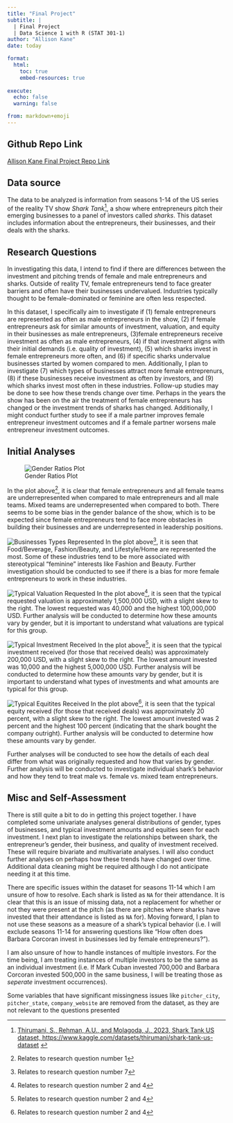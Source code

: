 ```yaml
---
title: "Final Project"
subtitle: |
  | Final Project 
  | Data Science 1 with R (STAT 301-1)
author: "Allison Kane"
date: today

format:
  html:
    toc: true
    embed-resources: true
    
execute:
  echo: false
  warning: false

from: markdown+emoji 
---
```


::: {.callout-tip icon=false}

## Github Repo Link

[Allison Kane Final Project Repo Link](https://github.com/stat301-1-2023-fall/final-project-1-akane2460.git)

:::

## Data source

The data to be analyzed is information from seasons 1-14 of the US series of the reality TV show *Shark Tank*^[ [Thirumani, S., Rehman, A.U., and Molagoda, J., 2023, Shark Tank US dataset, https://www.kaggle.com/datasets/thirumani/shark-tank-us-dataset](https://www.kaggle.com/datasets/thirumani/shark-tank-us-dataset) ], a show where entrepreneurs pitch their emerging businesses to a panel of investors called *sharks*. This dataset includes information about the entrepreneurs, their businesses, and their deals with the sharks. 

## Research Questions

In investigating this data, I intend to find if there are differences between the investment and pitching trends of female and male entrepreneurs and sharks. Outside of reality TV, female entrepreneurs tend to face greater barriers and often have their businesses undervalued. Industries typically thought to be female-dominated or feminine are often less respected. 

In this dataset, I specifically aim to investigate if (1) female entrepreneurs are represented as often as male entrepreneurs in the show, (2) if female entrepreneurs ask for similar amounts of investment, valuation, and equity in their businesses as male entrepreneurs, (3)female entrepreneurs receive investment as often as male entrepreneurs, (4) if that investment aligns with their initial demands (i.e. quality of investment), (5) which sharks invest in female entrepreneurs more often, and (6) if specific sharks undervalue businesses started by women compared to men. Additionally, I plan to investigate (7) which types of businesses attract more female entreprenurs, (8) if these businesses receive investment as often by investors, and (9) which sharks invest most often in these industries. Follow-up studies may be done to see how these trends change over time. Perhaps in the years the show has been on the air the treatment of female entrepreneurs has changed or the investment trends of sharks has changed. Additionally, I might conduct further study to see if a male partner improves female entrepreneur investment outcomes and if a female partner worsens male entrepreneur investment outcomes.

## Initial Analyses

![Gender Ratios Plot](plots/gender_ratios_plot.png)

In the plot above^[Relates to research question number 1], it is clear that female entrepreneurs and all female teams are underrepresented when compared to male entrepreneurs and all male teams. Mixed teams are underrepresented when compared to both. There seems to be some bias in the gender balance of the show, which is to be expected since female entrepreneurs tend to face more obstacles in building their businesses and are underrepresented in leadership positions.

![Businesses Types Represented](plots/businesses_represented_plot.png)
In the plot above^[Relates to research question number 7], it is seen that Food/Beverage, Fashion/Beauty, and Lifestyle/Home are represented the most. Some of these industries tend to be more associated with stereotypical "feminine" interests like Fashion and Beauty. Further investigation should be conducted to see if there is a bias for more female entrepreneurs to work in these industries. 

![Typical Valuation Requested](plots/typical_valuation_plot.png)
In the plot above^[Relates to research question number 2 and 4], it is seen that the typical requested valuation is approximately 1,500,000 USD, with a slight skew to the right. The lowest requested was 40,000 and the highest 100,000,000 USD. Further analysis will be conducted to determine how these amounts vary by gender, but it is important to understand what valuations are typical for this group.


![Typical Investment Received](plots/typical_investment_plot.png)
In the plot above^[Relates to research question number 2 and 4], it is seen that the typical investment received (for those that received deals) was approximately 200,000 USD, with a slight skew to the right. The lowest amount invested was 10,000 and the highest 5,000,000 USD. Further analysis will be conducted to determine how these amounts vary by gender, but it is important to understand what types of investments and what amounts are typical for this group.

![Typical Equitites Received](plots/typical_equity_plot.png)
In the plot above^[Relates to research question number 2 and 4], it is seen that the typical equity received (for those that received deals) was approximately 20 percent, with a slight skew to the right. The lowest amount invested was 2 percent and the highest 100 percent (indicating that the shark bought the company outright). Further analysis will be conducted to determine how these amounts vary by gender.

Further analyses will be conducted to see how the details of each deal differ from what was originally requested and how that varies by gender. Further analysis will be conducted to investigate individual shark's behavior and how they tend to treat male vs. female vs. mixed team entrepreneurs. 

## Misc and Self-Assessment

There is still quite a bit to do in getting this project together. I have completed some univariate analyses general distributions of gender, types of businesses, and typical investment amounts and equities seen for each investment. I next plan to investigate the relationships between shark, the entrepreneur's gender, their business, and quality of investment received. These will require bivariate and multivariate analyses. I will also conduct further analyses on perhaps how these trends have changed over time. Additional data cleaning might be required although I do not anticipate needing it at this time. 

There are specific issues within the dataset for seasons 11-14 which I am unsure of how to resolve. Each shark is listed as `NA` for their attendance. It is clear that this is an issue of missing data, not a replacement for whether or not they were present at the pitch (as there are pitches where sharks have invested that their attendance is listed as `NA` for). Moving forward, I plan to not use these seasons as a measure of a shark's typical behavior (i.e. I will exclude seasons 11-14 for answering questions like "How often does Barbara Corcoran invest in businesses led by female entrepreneurs?"). 

I am also unsure of how to handle instances of multiple investors. For the time being, I am treating instances of multiple investors to be the same as an individual investment (i.e. If Mark Cuban invested 700,000 and Barbara Corcoran invested 500,000 in the same business, I will be treating those as *seperate* investment occurrences).

Some variables that have significant missingness issues like `pitcher_city`, `pitcher_state`, `company_website` are removed from the dataset, as they are not relevant to the questions presented 